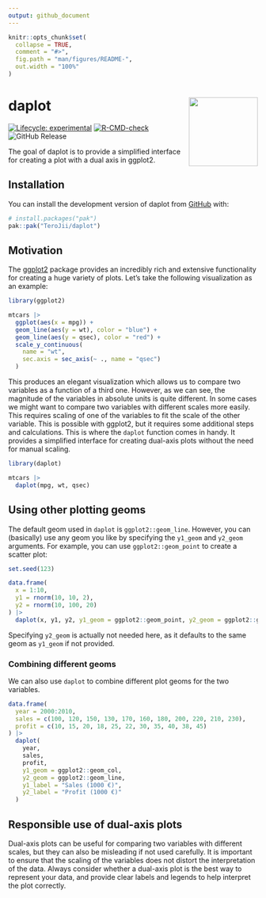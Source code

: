 ```yaml
---
output: github_document
---
```


<!-- README.md is generated from README.Rmd. Please edit that file -->

```r
knitr::opts_chunk$set(
  collapse = TRUE,
  comment = "#>",
  fig.path = "man/figures/README-",
  out.width = "100%"
)
```

# daplot <img src="man/figures/logo.png" align="right" height="139" alt="" />

<!-- badges: start -->
[![Lifecycle: experimental](https://img.shields.io/badge/lifecycle-experimental-orange.svg)](https://lifecycle.r-lib.org/articles/stages.html#experimental)
[![R-CMD-check](https://github.com/TeroJii/daplot/actions/workflows/R-CMD-check.yaml/badge.svg)](https://github.com/TeroJii/daplot/actions/workflows/R-CMD-check.yaml)
![GitHub Release](https://img.shields.io/github/v/release/TeroJii/daplot)
<!-- badges: end -->

The goal of daplot is to provide a simplified interface for creating a plot with a dual axis in ggplot2.

## Installation

You can install the development version of daplot from [GitHub](https://github.com/) with:

``` r
# install.packages("pak")
pak::pak("TeroJii/daplot")
```

## Motivation

The [ggplot2](https://ggplot2.tidyverse.org/) package provides an incredibly rich and extensive functionality for creating a huge variety of plots.
Let's take the following visualization as an example:

```r
library(ggplot2)

mtcars |> 
  ggplot(aes(x = mpg)) +
  geom_line(aes(y = wt), color = "blue") +
  geom_line(aes(y = qsec), color = "red") +
  scale_y_continuous(
    name = "wt",
    sec.axis = sec_axis(~ ., name = "qsec")
  )
```

This produces an elegant visualization which allows us to compare two variables as a function of a third one. However, as we can see, the magnitude of the variables in absolute units is quite different. In some cases we might want to compare two variables with different scales more easily. This requires scaling of one of the variables to fit the scale of the other variable. This is possible with ggplot2, but it requires some additional steps and calculations. This is where the `daplot` function comes in handy. It provides a simplified interface for creating dual-axis plots without the need for manual scaling.

```r
library(daplot)

mtcars |> 
  daplot(mpg, wt, qsec)
```

## Using other plotting geoms

The default geom used in `daplot` is `ggplot2::geom_line`. However, you can (basically) use any geom you like by specifying the `y1_geom` and `y2_geom` arguments. For example, you can use `ggplot2::geom_point` to create a scatter plot:

```r
set.seed(123)

data.frame(
  x = 1:10,
  y1 = rnorm(10, 10, 2),
  y2 = rnorm(10, 100, 20)
) |> 
  daplot(x, y1, y2, y1_geom = ggplot2::geom_point, y2_geom = ggplot2::geom_point)
```

Specifying `y2_geom` is actually not needed here, as it defaults to the same geom as `y1_geom` if not provided.

### Combining different geoms

We can also use `daplot` to combine different plot geoms for the two variables.

```r

data.frame(
  year = 2000:2010,
  sales = c(100, 120, 150, 130, 170, 160, 180, 200, 220, 210, 230),
  profit = c(10, 15, 20, 18, 25, 22, 30, 35, 40, 38, 45)
) |> 
  daplot(
    year, 
    sales, 
    profit, 
    y1_geom = ggplot2::geom_col, 
    y2_geom = ggplot2::geom_line, 
    y1_label = "Sales (1000 €)", 
    y2_label = "Profit (1000 €)"
  )

```

## Responsible use of dual-axis plots

Dual-axis plots can be useful for comparing two variables with different scales, but they can also be misleading if not used carefully. It is important to ensure that the scaling of the variables does not distort the interpretation of the data. Always consider whether a dual-axis plot is the best way to represent your data, and provide clear labels and legends to help interpret the plot correctly.
